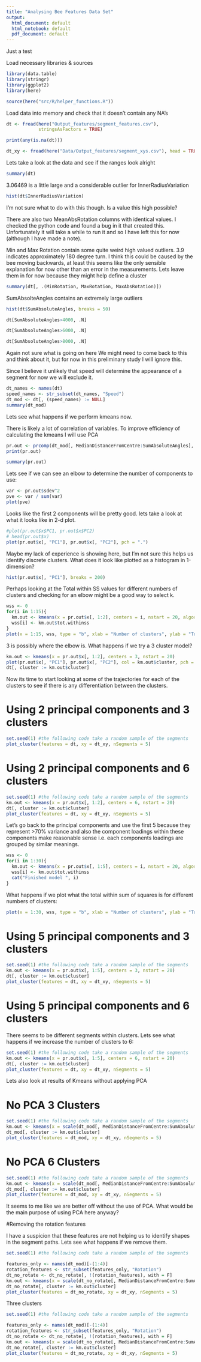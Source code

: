 ```yaml
---
title: "Analysing Bee Features Data Set"
output:
  html_document: default
  html_notebook: default
  pdf_document: default
---
```


Just a test

Load necessary libraries & sources
```r
library(data.table)
library(stringr)
library(ggplot2)
library(here)

source(here("src/R/helper_functions.R"))
```

Load data into memory and check that it doesn't contain any NA's
```r
dt <- fread(here("Output_features/segment_features.csv"),
            stringsAsFactors = TRUE)

print(any(is.na(dt)))

dt_xy <- fread(here("Data/Output_features/segment_xys.csv"), head = TRUE)
```

Lets take a look at the data and see if the ranges look alright
```r
summary(dt)
```

3.06469 is a little large and a considerable outlier for InnerRadiusVariation
```r
hist(dt$InnerRadiusVariation)
```

I'm not sure what to do with this though. Is a value this high possible?

There are also two MeanAbsRotation columns with identical values. I checked the python code and found a bug in it that created this. Unfortunately it will take a while to run it and so I have left this for now (although I have made a note).


Min and Max Rotation contain some quite weird high valued outliers. 3.9 indicates approximately 180 degree turn. I think this could be caused by the bee moving backwards, at least this seems like the only sensible explanation for now other than an error in the measurements. Lets leave them in for now because they might help define a cluster
```r
summary(dt[, .(MinRotation, MaxRotation, MaxAbsRotation)])
```

SumAbsolteAngles contains an extremely large outliers
```r
hist(dt$SumAbsoluteAngles, breaks = 50)
```

```r
dt[SumAbsoluteAngles>4000, .N]
```
```r
dt[SumAbsoluteAngles>6000, .N]
```
```r
dt[SumAbsoluteAngles>8000, .N]
```
Again not sure what is going on here We might need to come back to this and think about it, but for now in this preliminary study I will ignore this.

Since I believe it unlikely that speed will determine the appearance of a segment for now we will exclude it.

```r
dt_names <- names(dt)
speed_names <- str_subset(dt_names, "Speed")
dt_mod <- dt[, (speed_names) := NULL]
summary(dt_mod)
```

Lets see what happens if we perform kmeans now.

There is likely a lot of correlation of variables. To improve efficiency of calculating the kmeans I will use PCA

```r
pr.out <- prcomp(dt_mod[, MedianDistanceFromCentre:SumAbsoluteAngles], scale = TRUE)
print(pr.out)
```
```r
summary(pr.out)
```

Lets see if we can see an elbow to determine the number of components to use:
```r
var <- pr.out$sdev^2
pve <- var / sum(var)
plot(pve)
```



Looks like the first 2 components will be pretty good. lets take a look at what it looks like in 2-d plot.

```r
#plot(pr.out$x$PC1, pr.out$x$PC2)
# head(pr.out$x)
plot(pr.out$x[, "PC1"], pr.out$x[, "PC2"], pch = ".")
```

Maybe my lack of experience is showing here, but I'm not sure this helps us identify discrete clusters. What does it look like plotted as a histogram in 1-dimension?

```r
hist(pr.out$x[, "PC1"], breaks = 200)
```


Perhaps looking at the Total within SS values for different numbers of clusters and checking for an elbow might be a good way to select k.

```r
wss <- 0
for(i in 1:15){
  km.out <- kmeans(x = pr.out$x[, 1:2], centers = i, nstart = 20, algorithm = "Lloyd", iter.max = 200)
  wss[i] <- km.out$tot.withinss
}
plot(x = 1:15, wss, type = "b", xlab = "Number of clusters", ylab = "Total within sum of squares", ylim = c(0, 150000))

```

3 is possibly where the elbow is. What happens if we try a 3 cluster model?
```r
km.out <- kmeans(x = pr.out$x[, 1:2], centers = 3, nstart = 20)
plot(pr.out$x[, "PC1"], pr.out$x[, "PC2"], col = km.out$cluster, pch = ".")
dt[, cluster := km.out$cluster]
```

Now its time to start looking at some of the trajectories for each of the clusters to see if there is any differentiation between the clusters.

# Using 2 principal components and 3 clusters

```r
set.seed(1) #the following code take a random sample of the segments
plot_cluster(features = dt, xy = dt_xy, nSegments = 5)
```

# Using 2 principal components and 6 clusters

```r
set.seed(1) #the following code take a random sample of the segments
km.out <- kmeans(x = pr.out$x[, 1:2], centers = 6, nstart = 20)
dt[, cluster := km.out$cluster]
plot_cluster(features = dt, xy = dt_xy, nSegments = 5)
```



Let's go back to the principal components and use the first 5 because they represent >70% variance and also the component loadings within these components make reasonable sense i.e. each components loadings are grouped by similar meanings.
```r
wss <- 0
for(i in 1:30){
  km.out <- kmeans(x = pr.out$x[, 1:5], centers = i, nstart = 20, algorithm = "Lloyd", iter.max = 200)
  wss[i] <- km.out$tot.withinss
  cat("Finished model ", i)
}
```
What happens if we plot what the total within sum of squares is for different numbers of clusters:
```r
plot(x = 1:30, wss, type = "b", xlab = "Number of clusters", ylab = "Total within sum of squares", ylim = c(0, max(wss)))
```


# Using 5 principal components and 3 clusters

```r
set.seed(1) #the following code take a random sample of the segments
km.out <- kmeans(x = pr.out$x[, 1:5], centers = 3, nstart = 20)
dt[, cluster := km.out$cluster]
plot_cluster(features = dt, xy = dt_xy, nSegments = 5)
```

# Using 5 principal components and 6 clusters

There seems to be different segments within clusters. Lets see what happens if we increase the number of clusters to 6:
```r
set.seed(1) #the following code take a random sample of the segments
km.out <- kmeans(x = pr.out$x[, 1:5], centers = 6, nstart = 20)
dt[, cluster := km.out$cluster]
plot_cluster(features = dt, xy = dt_xy, nSegments = 5)
```

Lets also look at results of Kmeans without applying PCA

# No PCA 3 Clusters
```r
set.seed(1) #the following code take a random sample of the segments
km.out <- kmeans(x = scale(dt_mod[, MedianDistanceFromCentre:SumAbsoluteAngles]), centers = 3, nstart = 20)
dt_mod[, cluster := km.out$cluster]
plot_cluster(features = dt_mod, xy = dt_xy, nSegments = 5)

```

# No PCA 6 Clusters
```r
set.seed(1) #the following code take a random sample of the segments
km.out <- kmeans(x = scale(dt_mod[, MedianDistanceFromCentre:SumAbsoluteAngles]), centers = 6, nstart = 20)
dt_mod[, cluster := km.out$cluster]
plot_cluster(features = dt_mod, xy = dt_xy, nSegments = 5)
```


It seems to me like we are better off without the use of PCA. What would be the main purpose of using PCA here anyway?

#Removing the rotation features

I have a suspicion that these features are not helping us to identify shapes in the segment paths. Lets see what happens if we remove them.

```r
set.seed(1) #the following code take a random sample of the segments

features_only <- names(dt_mod)[-(1:4)]
rotation_features <- str_subset(features_only, "Rotation")
dt_no_rotate <- dt_no_rotate[, !(rotation_features), with = F]
km.out <- kmeans(x = scale(dt_no_rotate[, MedianDistanceFromCentre:SumAbsoluteAngles]), centers = 6, nstart = 20)
dt_no_rotate[, cluster := km.out$cluster]
plot_cluster(features = dt_no_rotate, xy = dt_xy, nSegments = 5)
```

Three clusters
```r
set.seed(1) #the following code take a random sample of the segments

features_only <- names(dt_mod)[-(1:4)]
rotation_features <- str_subset(features_only, "Rotation")
dt_no_rotate <- dt_no_rotate[, !(rotation_features), with = F]
km.out <- kmeans(x = scale(dt_no_rotate[, MedianDistanceFromCentre:SumAbsoluteAngles]), centers = 3, nstart = 20)
dt_no_rotate[, cluster := km.out$cluster]
plot_cluster(features = dt_no_rotate, xy = dt_xy, nSegments = 5)
```

